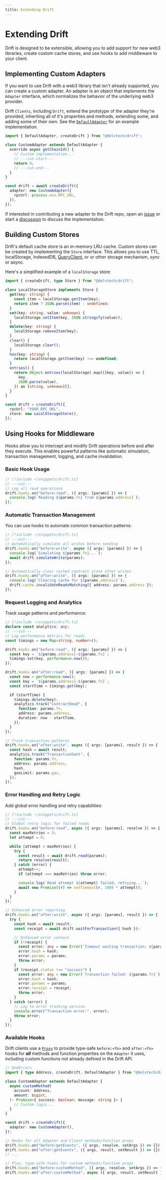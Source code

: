```yaml
---
title: Extending Drift
---
```


# Extending Drift

Drift is designed to be extensible, allowing you to add support for new web3
libraries, create custom cache stores, and use hooks to add middleware to your
client.

## Implementing Custom Adapters

If you want to use Drift with a web3 library that isn't already supported, you
can create a custom adapter. An adapter is an object that implements the
`Adapter` interface, which normalizes the behavior of the underlying web3
provider.

Drift `Clients`, including `Drift`, extend the prototype of the adapter they're
provided, inheriting all of it's properties and methods, extending some, and
adding some of their own. See the
[`DefaultAdapter`](https://github.com/delvtech/drift/blob/main/packages/drift/src/adapter/DefaultAdapter.ts)
for an example implementation.

```ts twoslash
import { DefaultAdapter, createDrift } from "@delvtech/drift";

class CustomAdapter extends DefaultAdapter {
  override async getChainId() {
    // Custom implementation...
    // ---cut-start---
    return 0;
    // ---cut-end---
  }
}

const drift = await createDrift({
  adapter: new CustomAdapter({
    rpcUrl: process.env.RPC_URL,
  }),
});
```

If interested in contributing a new adapter to the Drift repo, open an
[issue](https://github.com/delvtech/drift/issues) or start a
[discussion](https://github.com/delvtech/drift/discussions) to discuss the
implementation.

## Building Custom Stores

Drift's default cache store is an in-memory LRU cache. Custom stores can be
created by implementing the `Store` interface. This allows you to use TTL,
localStorage, IndexedDB,
[QueryClient](https://tanstack.com/query/latest/docs/reference/QueryClient), or
or other storage mechanism, sync or async.

Here's a simplified example of a `localStorage` store:

```ts twoslash
import { createDrift, type Store } from "@delvtech/drift";

class LocalStorageStore implements Store {
  get(key: string) {
    const item = localStorage.getItem(key);
    return item ? JSON.parse(item) : undefined;
  }
  set(key: string, value: unknown) {
    localStorage.setItem(key, JSON.stringify(value));
  }
  delete(key: string) {
    localStorage.removeItem(key);
  }
  clear() {
    localStorage.clear();
  }
  has(key: string) {
    return localStorage.getItem(key) !== undefined;
  }
  entries() {
    return Object.entries(localStorage).map(([key, value]) => [
      key,
      JSON.parse(value),
    ]) as [string, unknown][];
  }
}

const drift = createDrift({
  rpcUrl: "YOUR_RPC_URL",
  store: new LocalStorageStore(),
});
```

## Using Hooks for Middleware

Hooks allow you to intercept and modify Drift operations before and after they
execute. This enables powerful patterns like automatic simulation, transaction
management, logging, and cache invalidation.

### Basic Hook Usage

```ts twoslash
// [!include ~/snippets/drift.ts]
// ---cut---
// Log all read operations
drift.hooks.on("before:read", ({ args: [params] }) => {
  console.log(`Reading ${params.fn} from ${params.address}`);
});
```

### Automatic Transaction Management

You can use hooks to automate common transaction patterns:

```ts twoslash
// [!include ~/snippets/drift.ts]
// ---cut---
// Automatically simulate all writes before sending
drift.hooks.on("before:write", async ({ args: [params] }) => {
  console.log(`Simulating ${params.fn}...`);
  await drift.simulateWrite(params);
});

// Automatically clear cached contract state after writes
drift.hooks.on("after:write", ({ args: [params] }) => {
  console.log(`Clearing cache for ${params.address}`);
  drift.cache.invalidateReadsMatching({ address: params.address });
});
```

### Request Logging and Analytics

Track usage patterns and performance:

```ts twoslash
// [!include ~/snippets/drift.ts]
declare const analytics: any;
// ---cut---
// Log performance metrics for reads
const timings = new Map<string, number>();

drift.hooks.on("before:read", ({ args: [params] }) => {
  const key = `${params.address}-${params.fn}`;
  timings.set(key, performance.now());
});

drift.hooks.on("after:read", ({ args: [params] }) => {
  const now = performance.now();
  const key = `${params.address}-${params.fn}`;
  const startTime = timings.get(key);

  if (startTime) {
    timings.delete(key);
    analytics.track("ContractRead", {
      function: params.fn,
      address: params.address,
      duration: now - startTime,
    });
  }
});

// Track transaction patterns
drift.hooks.on("after:write", async ({ args: [params], result }) => {
  const hash = await result;
  analytics.track("TransactionSent", {
    function: params.fn,
    address: params.address,
    hash,
    gasLimit: params.gas,
  });
});
```

### Error Handling and Retry Logic

Add global error handling and retry capabilities:

```ts twoslash
// [!include ~/snippets/drift.ts]
// ---cut---
// Global retry logic for failed reads
drift.hooks.on("before:read", async ({ args: [params], resolve }) => {
  const maxRetries = 3;
  let attempt = 0;

  while (attempt < maxRetries) {
    try {
      const result = await drift.read(params);
      return resolve(result);
    } catch (error) {
      attempt++;
      if (attempt === maxRetries) throw error;

      console.log(`Read attempt ${attempt} failed, retrying...`);
      await new Promise((r) => setTimeout(r, 1000 * attempt));
    }
  }
});

// Enhanced error reporting
drift.hooks.on("after:write", async ({ args: [params], result }) => {
  try {
    const hash = await result;
    const receipt = await drift.waitForTransaction({ hash });

    // Enhanced error context
    if (!receipt) {
      const error: any = new Error(`Timeout waiting transaction: ${params.fn}`);
      error.hash = hash;
      error.params = params;
      throw error;
    }
    if (receipt.status !== "success") {
      const error: any = new Error(`Transaction failed: ${params.fn}`);
      error.hash = hash;
      error.params = params;
      error.receipt = receipt;
      throw error;
    }
  } catch (error) {
    // Log to error tracking service
    console.error("Transaction error:", error);
    throw error;
  }
});
```

### Available Hooks

Drift clients use a
[`Proxy`](https://developer.mozilla.org/en-US/docs/Web/JavaScript/Reference/Global_Objects/Proxy)
to provide type-safe `before:<fn>` and `after:<fn>` hooks for **_all_** methods
and function properties on the `Adapter` it uses, including custom functions not
already defined in the Drift API.

```ts twoslash
// @noErrors
import { type Address, createDrift, DefaultAdapter } from "@delvtech/drift";

class CustomAdapter extends DefaultAdapter {
  async customMethod(
    account: Address,
    amount: bigint,
  ): Promise<{ success: boolean; message: string }> {
    // Custom logic...
  }
}

const drift = createDrift({
  adapter: new CustomAdapter(),
});

// Hooks for all Adapter and Client methods/function props
drift.hooks.on("before:getEvents", ({ args, resolve, setArgs }) => {});
drift.hooks.on("after:getEvents", ({ args, result, setResult }) => {});
// ...

// Plus, type-safe hooks for custom methods/function props
drift.hooks.on("before:customMethod", ({ args, resolve, setArgs }) => {});
drift.hooks.on("after:customMethod", async ({ args, result, setResult }) => {});
```
